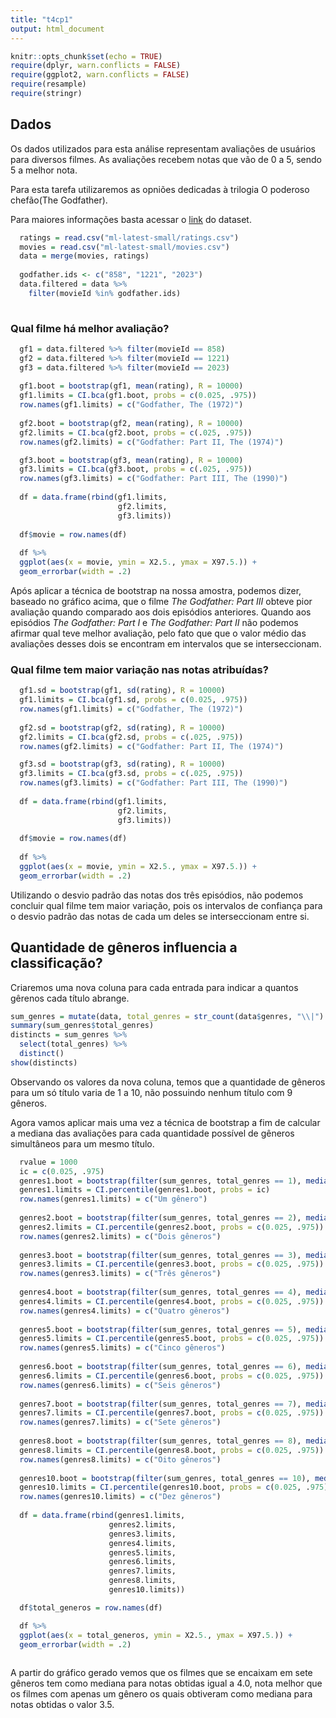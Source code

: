 ```yaml
---
title: "t4cp1"
output: html_document
---
```


```r
knitr::opts_chunk$set(echo = TRUE)
require(dplyr, warn.conflicts = FALSE)
require(ggplot2, warn.conflicts = FALSE)
require(resample)
require(stringr)
```


## Dados 
<p>Os dados utilizados para esta análise representam avaliações de usuários para diversos filmes. As avaliações recebem notas que vão de 0 a 5, sendo 5 a melhor nota.<p>
<p>Para esta tarefa utilizaremos as opniões dedicadas à trilogia O poderoso chefão(The Godfather).<p>
<p>Para maiores informações basta acessar o [link](http://grouplens.org/datasets/movielens/latest/) do dataset.<p>
```r
  ratings = read.csv("ml-latest-small/ratings.csv")
  movies = read.csv("ml-latest-small/movies.csv")
  data = merge(movies, ratings)
  
  godfather.ids <- c("858", "1221", "2023")
  data.filtered = data %>%
    filter(movieId %in% godfather.ids)
  
```

### Qual filme há melhor avaliação?

```r
  gf1 = data.filtered %>% filter(movieId == 858)
  gf2 = data.filtered %>% filter(movieId == 1221)
  gf3 = data.filtered %>% filter(movieId == 2023)  
  
  gf1.boot = bootstrap(gf1, mean(rating), R = 10000)
  gf1.limits = CI.bca(gf1.boot, probs = c(0.025, .975))
  row.names(gf1.limits) = c("Godfather, The (1972)")
  
  gf2.boot = bootstrap(gf2, mean(rating), R = 10000)
  gf2.limits = CI.bca(gf2.boot, probs = c(.025, .975))
  row.names(gf2.limits) = c("Godfather: Part II, The (1974)")

  gf3.boot = bootstrap(gf3, mean(rating), R = 10000)
  gf3.limits = CI.bca(gf3.boot, probs = c(.025, .975))
  row.names(gf3.limits) = c("Godfather: Part III, The (1990)")
  
  df = data.frame(rbind(gf1.limits,
                        gf2.limits,
                        gf3.limits))
  
  df$movie = row.names(df)
  
  df %>% 
  ggplot(aes(x = movie, ymin = X2.5., ymax = X97.5.)) + 
  geom_errorbar(width = .2)
```
<p>Após aplicar a técnica de bootstrap na nossa amostra, podemos dizer, baseado no gráfico acima, que o filme <i>The Godfather: Part III</i> obteve pior avaliação quando comparado aos dois episódios anteriores. Quando aos episódios <i>The Godfather: Part I</i> e <i>The Godfather: Part II</i> não podemos afirmar qual teve melhor avaliação, pelo fato que que o valor médio das avaliações desses dois se encontram em intervalos que se interseccionam.<p>

### Qual filme tem maior variação nas notas atribuídas?

```r
  
  gf1.sd = bootstrap(gf1, sd(rating), R = 10000)
  gf1.limits = CI.bca(gf1.sd, probs = c(0.025, .975))
  row.names(gf1.limits) = c("Godfather, The (1972)")
  
  gf2.sd = bootstrap(gf2, sd(rating), R = 10000)
  gf2.limits = CI.bca(gf2.sd, probs = c(.025, .975))
  row.names(gf2.limits) = c("Godfather: Part II, The (1974)")

  gf3.sd = bootstrap(gf3, sd(rating), R = 10000)
  gf3.limits = CI.bca(gf3.sd, probs = c(.025, .975))
  row.names(gf3.limits) = c("Godfather: Part III, The (1990)")
  
  df = data.frame(rbind(gf1.limits,
                        gf2.limits,
                        gf3.limits))
  
  df$movie = row.names(df)
  
  df %>% 
  ggplot(aes(x = movie, ymin = X2.5., ymax = X97.5.)) + 
  geom_errorbar(width = .2)
```
<p>Utilizando o desvio padrão das notas dos três episódios, não podemos concluir qual filme tem maior variação, pois os intervalos de confiança para o desvio padrão das notas de cada um deles se interseccionam entre si.<p>

## Quantidade de gêneros influencia a classificação?
<p>Criaremos uma nova coluna para cada entrada para indicar a quantos gêrenos cada título abrange.<p>
```r
sum_genres = mutate(data, total_genres = str_count(data$genres, "\\|") + 1)
summary(sum_genres$total_genres)
distincts = sum_genres %>%
  select(total_genres) %>%
  distinct()
show(distincts)
```
<p>Observando os valores da nova coluna, temos que a quantidade de gêneros para um só título varia de 1 a 10, não possuindo nenhum título com 9 gêneros.<p>
<p>Agora vamos aplicar mais uma vez a técnica de bootstrap a fim de calcular a mediana das avaliações para cada quantidade possível de gêneros simultâneos para um mesmo título.<p>
```r
  rvalue = 1000
  ic = c(0.025, .975)
  genres1.boot = bootstrap(filter(sum_genres, total_genres == 1), median(rating), R = rvalue)
  genres1.limits = CI.percentile(genres1.boot, probs = ic)
  row.names(genres1.limits) = c("Um gênero")
  
  genres2.boot = bootstrap(filter(sum_genres, total_genres == 2), median(rating), R = rvalue)
  genres2.limits = CI.percentile(genres2.boot, probs = c(0.025, .975))
  row.names(genres2.limits) = c("Dois gêneros")
  
  genres3.boot = bootstrap(filter(sum_genres, total_genres == 3), median(rating), R = rvalue)
  genres3.limits = CI.percentile(genres3.boot, probs = c(0.025, .975))
  row.names(genres3.limits) = c("Três gêneros")
  
  genres4.boot = bootstrap(filter(sum_genres, total_genres == 4), median(rating), R = rvalue)
  genres4.limits = CI.percentile(genres4.boot, probs = c(0.025, .975))
  row.names(genres4.limits) = c("Quatro gêneros")
  
  genres5.boot = bootstrap(filter(sum_genres, total_genres == 5), median(rating), R = rvalue)
  genres5.limits = CI.percentile(genres5.boot, probs = c(0.025, .975))
  row.names(genres5.limits) = c("Cinco gêneros")
  
  genres6.boot = bootstrap(filter(sum_genres, total_genres == 6), median(rating), R = rvalue)
  genres6.limits = CI.percentile(genres6.boot, probs = c(0.025, .975))
  row.names(genres6.limits) = c("Seis gêneros")
  
  genres7.boot = bootstrap(filter(sum_genres, total_genres == 7), median(rating), R = rvalue)
  genres7.limits = CI.percentile(genres7.boot, probs = c(0.025, .975))
  row.names(genres7.limits) = c("Sete gêneros")
  
  genres8.boot = bootstrap(filter(sum_genres, total_genres == 8), median(rating), R = rvalue)
  genres8.limits = CI.percentile(genres8.boot, probs = c(0.025, .975))
  row.names(genres8.limits) = c("Oito gêneros")
  
  genres10.boot = bootstrap(filter(sum_genres, total_genres == 10), median(rating), R = rvalue)
  genres10.limits = CI.percentile(genres10.boot, probs = c(0.025, .975))
  row.names(genres10.limits) = c("Dez gêneros")
  
  df = data.frame(rbind(genres1.limits,
                      genres2.limits,
                      genres3.limits,
                      genres4.limits,
                      genres5.limits,
                      genres6.limits,
                      genres7.limits,
                      genres8.limits,
                      genres10.limits))

  df$total_generos = row.names(df)

  df %>% 
  ggplot(aes(x = total_generos, ymin = X2.5., ymax = X97.5.)) + 
  geom_errorbar(width = .2)
  
```
<p>A partir do gráfico gerado vemos que os filmes que se encaixam em sete gêneros tem como mediana para notas obtidas igual a 4.0, nota melhor que os filmes com apenas um gênero os quais obtiveram como mediana para notas obtidas o valor 3.5.<p>